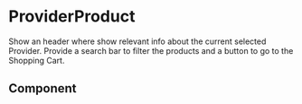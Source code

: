 
# ProviderProduct

Show an header where show relevant info about the current selected Provider.
Provide a search bar to filter the products and a button to go to the Shopping Cart.

## Component

<Story id="pages-provider-components-providerheader--default" />

<ArgsTable Story="pages-provider-components-providerheader--default" />
